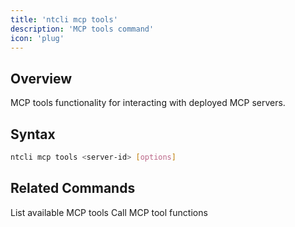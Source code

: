 ```yaml
---
title: 'ntcli mcp tools'
description: 'MCP tools command'
icon: 'plug'
---
```


## Overview

MCP tools functionality for interacting with deployed MCP servers.

## Syntax

```bash
ntcli mcp tools <server-id> [options]
```

## Related Commands

<CardGroup cols={2}>
  <Card
    title="mcp tools"
    icon="wrench"
    href="/commands/mcp/tools"
  >
    List available MCP tools
  </Card>
  <Card
    title="mcp call"
    icon="phone"
    href="/commands/mcp/call"
  >
    Call MCP tool functions
  </Card>
</CardGroup>

